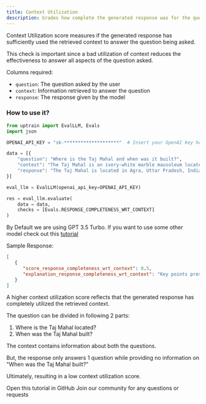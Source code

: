 ```yaml
---
title: Context Utilization
description: Grades how complete the generated response was for the question specified given the information provided in the context.
---
```


Context Utilization score measures if the generated response has sufficiently used the retrieved context to answer the question being asked.

This check is important since a bad utilization of context reduces the effectiveness to answer all aspects of the question asked.

Columns required:
- `question`: The question asked by the user
- `context`: Information retrieved to answer the question
- `response`: The response given by the model

### How to use it?

```python
from uptrain import EvalLLM, Evals
import json

OPENAI_API_KEY = "sk-********************"  # Insert your OpenAI key here

data = [{
    "question": "Where is the Taj Mahal and when was it built?",
    "context": "The Taj Mahal is an ivory-white marble mausoleum located in Agra, Uttar Pradesh, India. It was built in 1631 by the fifth Mughal emperor, Shah Jahan to house the tomb of his beloved wife, Mumtaz Mahal.",
    "response": "The Taj Mahal is located in Agra, Uttar Pradesh, India"
}]

eval_llm = EvalLLM(openai_api_key=OPENAI_API_KEY)

res = eval_llm.evaluate(
    data = data,
    checks = [Evals.RESPONSE_COMPLETENESS_WRT_CONTEXT]
)
```
<Info>By Default we are using GPT 3.5 Turbo. If you want to use some other model check out this [tutorial](https://github.com/uptrain-ai/uptrain/blob/main/examples/open_source_evaluator_tutorial.ipynb)</Info>

Sample Response:
```json
[
   {
      "score_response_completeness_wrt_context": 0.5,
      "explanation_response_completeness_wrt_context": "Key points present in the context relevant to the given question:\n1. The Taj Mahal is located in Agra, Uttar Pradesh, India.\n2. It was built in 1631 by the fifth Mughal emperor, Shah Jahan.\n\nKey points present in the response relevant to the given question:\n1. The Taj Mahal is located in Agra, Uttar Pradesh, India.\n\nReasoning:\nThe question asks for the location and the construction date of the Taj Mahal. The context provides both pieces of information, stating that it is located in Agra, Uttar Pradesh, India and was built in 1631 by the fifth Mughal emperor, Shah Jahan. The response only includes the location information and does not mention the construction date, which is relevant for answering the question. Therefore, the response does not incorporate all the relevant information present in the context.\n\n[Choice]: (B) The generated response incorporates some of the information present in the context, but misses some of the information in context which is relevant for answering the given question."
   }
]
```
<Note>A higher context utilization score reflects that the generated response has completely utilized the retrieved context.</Note>

The question can be divided in following 2 parts:
1. Where is the Taj Mahal located?
2. When was the Taj Mahal built?

The context contains information about both the questions.

But, the response only answers 1 question while providing no information on "When was the Taj Mahal built?"

Ultimately, resulting in a low context utilization score.

<CardGroup cols={2}>
  <Card
    title="Tutorial"
    href="https://github.com/uptrain-ai/uptrain/blob/main/examples/checks/context_awareness/response_completeness_wrt_context.ipynb"
    icon="github"
    color="#808080"
  >
    Open this tutorial in GitHub
  </Card>
  <Card
    title="Have Questions?"
    href="https://join.slack.com/t/uptraincommunity/shared_invite/zt-1yih3aojn-CEoR_gAh6PDSknhFmuaJeg"
    icon="slack"
    color="#808080"
  >
    Join our community for any questions or requests
  </Card>
</CardGroup>